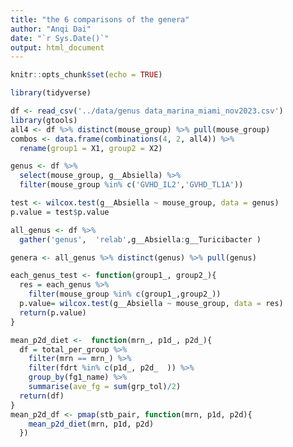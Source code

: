 ```yaml
---
title: "the 6 comparisons of the genera"
author: "Anqi Dai"
date: "`r Sys.Date()`"
output: html_document
---
```


```r
knitr::opts_chunk$set(echo = TRUE)
```

```r
library(tidyverse)
```

```r
df <- read_csv('../data/genus data_marina_miami_nov2023.csv')
library(gtools)
all4 <- df %>% distinct(mouse_group) %>% pull(mouse_group)
combos <- data.frame(combinations(4, 2, all4)) %>% 
  rename(group1 = X1, group2 = X2)
```


```r
genus <- df %>% 
  select(mouse_group, g__Absiella) %>% 
  filter(mouse_group %in% c('GVHD_IL2','GVHD_TL1A'))

test <- wilcox.test(g__Absiella ~ mouse_group, data = genus)
p.value = test$p.value

all_genus <- df %>% 
  gather('genus',  'relab',g__Absiella:g__Turicibacter )

genera <- all_genus %>% distinct(genus) %>% pull(genus)

each_genus_test <- function(group1_, group2_){
  res = each_genus %>% 
    filter(mouse_group %in% c(group1_,group2_))
  p.value= wilcox.test(g__Absiella ~ mouse_group, data = res)
  return(p.value)
}
```
```r
mean_p2d_diet <-  function(mrn_, p1d_, p2d_){
  df = total_per_group %>% 
    filter(mrn == mrn_) %>% 
    filter(fdrt %in% c(p1d_, p2d_  )) %>% 
    group_by(fg1_name) %>% 
    summarise(ave_fg = sum(grp_tol)/2)
  return(df)
}
mean_p2d_df <- pmap(stb_pair, function(mrn, p1d, p2d){
    mean_p2d_diet(mrn, p1d, p2d)
  })
```

